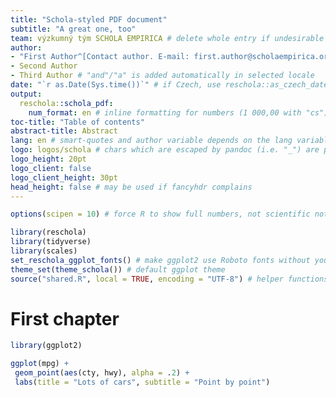 ```yaml
---
title: "Schola-styled PDF document"
subtitle: "A great one, too"
team: výzkumný tým SCHOLA EMPIRICA # delete whole entry if undesirable
author:
- "First Author^[Contact author. E-mail: first.author@scholaempirica.org]" # complex entry must be quoted
- Second Author
- Third Author # "and"/"a" is added automatically in selected locale
date: "`r as.Date(Sys.time())`" # if Czech, use reschola::as_czech_date(Sys.time())
output: 
  reschola::schola_pdf:
    num_format: en # inline formatting for numbers (1 000,00 with "cs")
toc-title: "Table of contents"
abstract-title: Abstract
lang: en # smart-quotes and author variable depends on the lang variable
logo: logos/schola # chars which are escaped by pandoc (i.e. "_") are prohibited
logo_height: 20pt
logo_client: false
logo_client_height: 30pt
head_height: false # may be used if fancyhdr complains 
---
```


```r
options(scipen = 10) # force R to show full numbers, not scientific notation

library(reschola)
library(tidyverse)
library(scales)
set_reschola_ggplot_fonts() # make ggplot2 use Roboto fonts without you having to set it
theme_set(theme_schola()) # default ggplot theme
source("shared.R", local = TRUE, encoding = "UTF-8") # helper functions and shared code
```

# First chapter

```r
library(ggplot2)

ggplot(mpg) +
 geom_point(aes(cty, hwy), alpha = .2) +
 labs(title = "Lots of cars", subtitle = "Point by point")
```

\newpage
<!-- "\newpage" is how you insert a page break which will be reflected in the output -->



